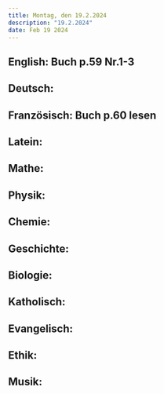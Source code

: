 ```yaml
---
title: Montag, den 19.2.2024
description: "19.2.2024"
date: Feb 19 2024
---
```


## English: Buch p.59 Nr.1-3
## Deutsch: 
## Französisch: Buch p.60 lesen
## Latein: 
## Mathe: 
## Physik: 
## Chemie: 
## Geschichte: 
## Biologie: 
## Katholisch: 
## Evangelisch: 
## Ethik: 
## Musik: 